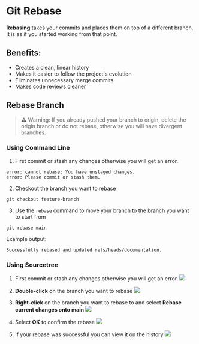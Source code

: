 # Git Rebase
**Rebasing** takes your commits and places them on top of a different branch. It is as if you started working from that point.
## Benefits:
- Creates a clean, linear history
- Makes it easier to follow the project's evolution
- Eliminates unnecessary merge commits
- Makes code reviews cleaner

## Rebase Branch
> ⚠️ Warning: If you already pushed your branch to origin, delete the origin branch or do not rebase, otherwise you will have divergent branches.

### Using Command Line

1. First commit or stash any changes otherwise you will get an error.
```
error: cannot rebase: You have unstaged changes.
error: Please commit or stash them.
```

2. Checkout the branch you want to rebase
```
git checkout feature-branch
```

3. Use the `rebase` command to move your branch to the branch you want to start from
```
git rebase main
```
Example output:
```
Successfully rebased and updated refs/heads/documentation.
```

### Using Sourcetree

1. First commit or stash any changes otherwise you will get an error.
![](./assets/rebase-error.png)

2. **Double-click** on the branch you want to rebase
![](./assets/checkout-feature-branch.png)

3. **Right-click** on the branch you want to rebase to and select **Rebase current changes onto main**
![](./assets/right-click-main.png)

4. Select **OK** to confirm the rebase
![](./assets/confirm-rebase-sourcetree.png)

5. If your rebase was successful you can view it on the history
![](./assets/successful-rebase-source-tree.png)